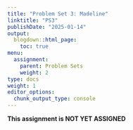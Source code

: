 ```yaml
---
title: "Problem Set 3: Madeline"
linktitle: "PS3"
publishDate: "2025-01-14"
output:
  blogdown::html_page:
    toc: true
menu:
  assignment:
    parent: Problem Sets
    weight: 2
type: docs
weight: 1
editor_options:
  chunk_output_type: console
---
```



:::fyi
**This assignment is NOT YET ASSIGNED**
:::
